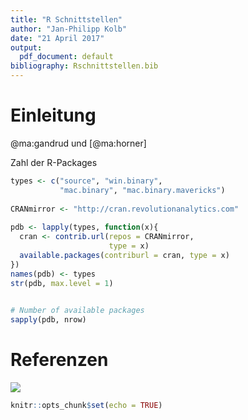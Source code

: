 ```yaml
---
title: "R Schnittstellen"
author: "Jan-Philipp Kolb"
date: "21 April 2017"
output: 
  pdf_document: default
bibliography: Rschnittstellen.bib
---
```


# Einleitung

@ma:gandrud und [@ma:horner]



Zahl der R-Packages

```r
types <- c("source", "win.binary", 
           "mac.binary", "mac.binary.mavericks")
 
CRANmirror <- "http://cran.revolutionanalytics.com"
 
pdb <- lapply(types, function(x){
  cran <- contrib.url(repos = CRANmirror, 
                      type = x)
  available.packages(contriburl = cran, type = x)
})
names(pdb) <- types
str(pdb, max.level = 1)

 
# Number of available packages
sapply(pdb, nrow)
```


# Referenzen

![](figure/bibtexErgebnis.PNG)





```r
knitr::opts_chunk$set(echo = TRUE)
```

## 